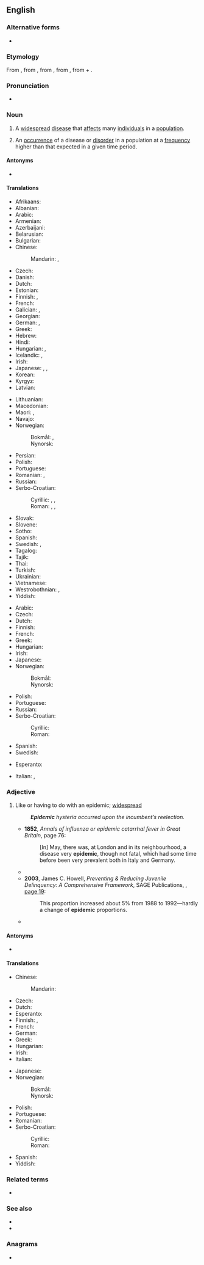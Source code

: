==English==
{{wikipedia}}

===Alternative forms===
* {{l|en|epidemick}} {{qualifier|obsolete}}

===Etymology===
From {{der|en|fr|épidémique}}, from {{m|fr|épidémie}}, from {{der|en|la|epidemia}}, from {{der|en|grc|ἐπιδήμιος}}, from {{m|grc|ἐπί|t=upon}} + {{m|grc|δῆμος|t=people}}.

===Pronunciation===
* {{IPA|/ˌɛpɪˈdɛmɪk/|lang=en}}

===Noun===
{{en-noun}}

# A [[widespread]] [[disease]] that [[affect]]s many [[individual]]s in a [[population]].
# {{lb|en|epidemiology}} An [[occurrence]] of a disease or [[disorder]] in a population at a [[frequency]] higher than that expected in a given time period.

====Antonyms====
* {{l|en|endemic}}

====Translations====
{{trans-top|widespread disease}}
* Afrikaans: {{t|af|epidemie}}
* Albanian: {{t+|sq|epidemi|f}}
* Arabic: {{t+|ar|وَبَاء|m}}
* Armenian: {{t+|hy|համաճարակ}}
* Azerbaijani: {{t|az|epidemiya}}
* Belarusian: {{t|be|эпідэ́мія|f}}
* Bulgarian: {{t+|bg|епиде́мия|f}}
* Chinese:
*: Mandarin: {{t+|cmn|流行病|tr=liúxíngbìng|sc=Hani}}, {{t+|cmn|瘟疫|tr=wēnyì|sc=Hani}}
* Czech: {{t+|cs|epidemie|f}}
* Danish: {{t+|da|epidemi|c}}
* Dutch: {{t+|nl|epidemie}}
* Estonian: {{t|et|epideemia}}
* Finnish: {{t+|fi|kulkutauti}}, {{t+|fi|epidemia}}
* French: {{t+|fr|épidémie}}
* Galician: {{t+|gl|andazo|m}}, {{t|gl|andaxe|f}}
* Georgian: {{t|ka|ეპიდემია}}
* German: {{t+|de|Epidemie|f}}, {{t+|de|Seuche|f}}
* Greek: {{t+|el|επιδημία|f}}
* Hebrew: {{t+|he|מַגֵּפָה|f|tr=magefá}}
* Hindi: {{t+|hi|महामारी|f}}
* Hungarian: {{t+|hu|járvány}}, {{t+|hu|népbetegség}}
* Icelandic: {{t+|is|faraldur|m}}, {{t+|is|farsótt|f}}
* Irish: {{t|ga|eipidéim|f}}
* Japanese: {{t+|ja|伝染病|tr=densenbyō}}, {{t+|ja|疫病|tr=ekibyō}}, {{t+|ja|流行病|tr=りゅうこうびょう, ryūkōbyō}}
* Korean: {{t+|ko|유행병}}
* Kyrgyz: {{t+|ky|эпидемия}}
* Latvian: {{t|lv|epidēmija|f}}
{{trans-mid}}
* Lithuanian: {{t|lt|epidemija|f}}
* Macedonian: {{t|mk|епидемија|f}}
* Maori: {{t|mi|urutā}}, {{t|mi|mate urutā}}
* Navajo: {{t|nv|naałniih}}
* Norwegian:
*: Bokmål: {{t+|nb|farsott|m|f}}, {{t|nb|epidemi|m}}
*: Nynorsk: {{t|nn|epidemi|m}}
* Persian: {{t|fa|همه‌گیر|tr=hame-gir|sc=fa-Arab}}
* Polish: {{t+|pl|epidemia|f}}
* Portuguese: {{t+|pt|epidemia|f}}
* Romanian: {{t+|ro|epidemie|f}}, {{t|ro|epidemii|f-p}}
* Russian: {{t+|ru|эпиде́мия|f}}
* Serbo-Croatian:
*: Cyrillic: {{t|sh|по̏ша̄ст|f}}, {{t|sh|епидѐмија|f}}, {{t|sh|редња}}
*: Roman: {{t|sh|pȍšāst|f}}, {{t+|sh|epidèmija|f}}, {{t+|sh|rednja|f}}
* Slovak: {{t+|sk|epidémia|f}}
* Slovene: {{t+|sl|epidemija|f}}
* Sotho: {{t|st|sewa}}
* Spanish: {{t+|es|epidemia|f}}
* Swedish: {{t+|sv|epidemi|c}}, {{t+|sv|farsot|c}}
* Tagalog: {{t+|tl|salot}}
* Tajik: {{t|tg|эпидемия}}
* Thai: {{t|th|โรคระบาด}}
* Turkish: {{t+|tr|salgın}}
* Ukrainian: {{t|uk|епіде́мія|f}}
* Vietnamese: {{t+|vi|dịch}}
* Westrobothnian: {{t|gmq-bot|gangsjuk|f}}, {{t|gmq-bot|gangfermels|f}}
* Yiddish: {{t|yi|עפּידעמיע|f}}
{{trans-bottom}}

{{trans-top|occurrence of such disease}}
* Arabic: {{t+|ar|وَبَاء|m}}
* Czech: {{t+|cs|epidemie|f}}
* Dutch: {{t+|nl|epidemie}}
* Finnish: {{t+|fi|epidemia}}
* French: {{t+|fr|épidémie}}
* Greek: {{t+|el|επιδημία|f}}
* Hungarian: {{t+|hu|járvány}}
* Irish: {{t|ga|eipidéim|f}}
* Japanese: {{t|ja|エピデミック|tr=epidemikku}}
* Norwegian:
*: Bokmål: {{t|nb|epidemi|m}}
*: Nynorsk: {{t|nn|epidemi|m}}
{{trans-mid}}
* Polish: {{t+|pl|epidemia|f}}
* Portuguese: {{t+|pt|epidemia|f}}
* Russian: {{t+|ru|эпиде́мия|f}}
* Serbo-Croatian:
*: Cyrillic: {{t|sh|епидѐмија|f}}
*: Roman: {{t+|sh|epidèmija|f}}
* Spanish: {{t+|es|epidemia|f}}
* Swedish: {{t+|sv|epidemi|c}}
{{trans-bottom}}

{{checktrans-top}}
* Esperanto: {{t-check|eo|epidemio}}
{{trans-mid}}
* Italian: {{t+check|it|epidemia|f}}, {{t+check|it|contagio|m}}
{{trans-bottom}}

===Adjective===
{{en-adj}}

# Like or having to do with an epidemic; [[widespread]]
#: '''''Epidemic''' hysteria occurred upon the incumbent’s reelection.''
#* '''1852''', ''Annals of influenza or epidemic catarrhal fever in Great Britain'', page 76:
#*: [In] May, there was, at London and in its neighbourhood, a disease very '''epidemic''', though not fatal, which had some time before been very prevalent both in Italy and Germany.
#* {{quote-text|year=1986|author=Gerald F. Pyle|title=The Diffusion of Influenza: Patterns and Paradigms|page=123|isbn=0847674290|passage=The major reason for such an examination was to determine if any patterns uncovered seemed to be more '''epidemic''' than endemic.}}
#* '''2003''', James C. Howell, ''Preventing & Reducing Juvenile Delinquency: A Comprehensive Framework'', SAGE Publications, {{ISBN|978-0-7619-2509-5}}, [http://books.google.com/books?id=kICmv_FbUjcC&pg=PA19&dq=epidemic page 19]:
#*: This proportion increased about 5% from 1988 to 1992—hardly a change of '''epidemic''' proportions.
#* {{quote-text|year=2013|author=Frederick Allen|title=A Decent, Orderly Lynching: The Montana Vigilantes|page=8|passage=This was the stagecoach holdup, and while these encounters were not as '''epidemic''' as we like to remember, nonetheless there were numerous bands of "road agents" who lay by the roadside in wait for passengers.}}

====Antonyms====
* {{l|en|endemic}}

====Translations====
{{trans-top|like an epidemic}}
* Chinese:
*: Mandarin: {{t+check|cmn|流行性|tr=liúxíngxìng}}
* Czech: {{t|cs|epidemický}}
* Dutch: {{t+|nl|epidemisch}}
* Esperanto: {{t+|eo|epidemia}}
* Finnish: {{t+|fi|epideeminen}}, {{t|fi|kulkutaudinomainen}}
* French: {{t+|fr|épidémique}}
* German: {{t+|de|epidemisch}}
* Greek: {{t+|el|επιδημικός|m}}
* Hungarian: {{t+|hu|járványos}}
* Irish: {{t|ga|eipidéimeach}}
* Italian: {{t+|it|epidemico}}
{{trans-mid}}
* Japanese: {{t|ja|流行性|tr=ryūkōsei}}
* Norwegian:
*: Bokmål: {{t|nb|epidemisk}}
*: Nynorsk: {{t|nn|epidemisk}}
* Polish: {{t+|pl|epidemiczny}}
* Portuguese: {{t|pt|epidêmico}}
* Romanian: {{t+|ro|epidemic|m}}
* Serbo-Croatian:
*: Cyrillic: {{t|sh|епидѐмӣјскӣ}}
*: Roman: {{t+|sh|epidèmījskī}}
* Spanish: {{t+|es|epidémico}}
* Yiddish: {{t|yi|עפּידעמיש}}
{{trans-bottom}}

===Related terms===
* {{l|en|pandemic}}

===See also===
* {{l|en|epizootic}}
* {{l|en|enzootic}}

===Anagrams===
* {{anagrams|en|midpiece}}